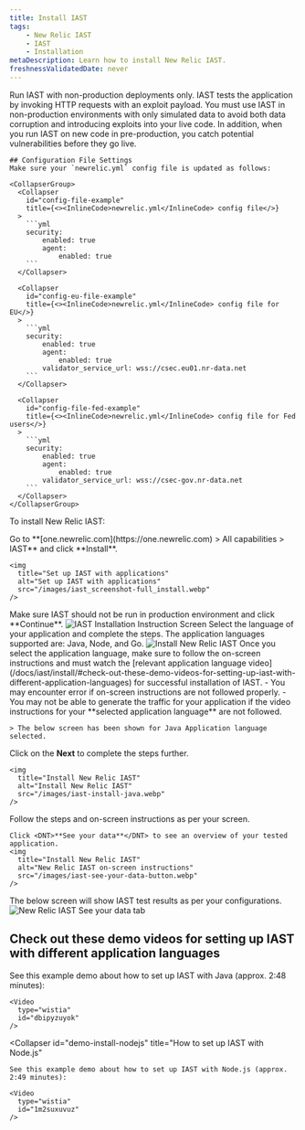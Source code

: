 ```yaml
---
title: Install IAST
tags:
    - New Relic IAST
    - IAST
    - Installation
metaDescription: Learn how to install New Relic IAST.
freshnessValidatedDate: never
---
```


<Callout variant="important">
  Run IAST with non-production deployments only. IAST tests the application by invoking HTTP requests with an exploit payload. You must use IAST in non-production environments with only simulated data to avoid both data corruption and introducing exploits into your live code. In addition, when you run IAST on new code in pre-production, you catch potential vulnerabilities before they go live.
</Callout>

    ## Configuration File Settings
    Make sure your `newrelic.yml` config file is updated as follows:

    <CollapserGroup>
      <Collapser
        id="config-file-example"
        title={<><InlineCode>newrelic.yml</InlineCode> config file</>}
      >
        ```yml
        security:
            enabled: true
            agent:
                enabled: true
        ```
      </Collapser>

      <Collapser
        id="config-eu-file-example"
        title={<><InlineCode>newrelic.yml</InlineCode> config file for EU</>}
      >
        ```yml
        security:
            enabled: true
            agent:
                enabled: true
            validator_service_url: wss://csec.eu01.nr-data.net
        ```
      </Collapser>

      <Collapser
        id="config-file-fed-example"
        title={<><InlineCode>newrelic.yml</InlineCode> config file for Fed users</>}
      >
        ```yml
        security:
            enabled: true
            agent:
                enabled: true
            validator_service_url: wss://csec-gov.nr-data.net
        ```
      </Collapser>
    </CollapserGroup>


To install New Relic IAST:

<Steps>
  <Step>
    Go to <DNT>**[one.newrelic.com](https://one.newrelic.com) > All capabilities > IAST** </DNT> and click <DNT>**Install**</DNT>.

    <img
      title="Set up IAST with applications"
      alt="Set up IAST with applications"
      src="/images/iast_screenshot-full_install.webp"
    />
  </Step>

  <Step>
    Make sure IAST should not be run in production environment and click <DNT>**Continue**</DNT>.  
    <img
      title="IAST Install Instruction Screen" 
      alt="IAST Installation Instruction Screen"
      src="/images/iast-install-steps.webp"
    /> 

  </Step>
  
  <Step>
    Select the language of your application and complete the steps. The application languages supported are: Java, Node, and Go.  
    <img
      title="Install New Relic IAST"
      alt="Install New Relic IAST"
      src="/images/iast_screenshot-crop_install.webp"
    />
  </Step>

  <Step>
    Once you select the application language, make sure to follow the on-screen instructions and must watch the [relevant application language video](/docs/iast/install/#check-out-these-demo-videos-for-setting-up-iast-with-different-application-languages) for successful installation of IAST.

<Callout variant="caution">
  - You may encounter error if on-screen instructions are not followed properly.
  - You may not be able to generate the traffic for your application if the video instructions for your **selected application language** are not followed. 
</Callout>    

    > The below screen has been shown for Java Application language selected.

Click on the **Next** to complete the steps further.


    <img
      title="Install New Relic IAST"
      alt="Install New Relic IAST"
      src="/images/iast-install-java.webp"
    />  
      
  </Step>  

  <Step>
    Follow the steps and on-screen instructions as per your screen. 
    
    Click <DNT>**See your data**</DNT> to see an overview of your tested application. 
    <img
      title="Install New Relic IAST"
      alt="New Relic IAST on-screen instructions"
      src="/images/iast-see-your-data-button.webp"
    />
    
  </Step>

  <Step>
    The below screen will show IAST test results as per your configurations. 
    <img
      title="Install New Relic IAST"
      alt="New Relic IAST See your data tab"
      src="/images/iast-see-your-data.webp"
    />  

  </Step>
</Steps>

## Check out these demo videos for setting up IAST with different application languages

<CollapserGroup>
  <Collapser
    id="demo-install-java"
    title="How to set up IAST with Java"
  >
    See this example demo about how to set up IAST with Java (approx. 2:48 minutes):

    <Video
      type="wistia"
      id="dbipyzuyok"
    />
  </Collapser>

  <Collapser
    id="demo-install-nodejs"
    title="How to set up IAST with Node.js"
  >
    See this example demo about how to set up IAST with Node.js (approx. 2:49 minutes):

    <Video
      type="wistia"
      id="1m2suxuvuz"
    />
  </Collapser>
</CollapserGroup>
